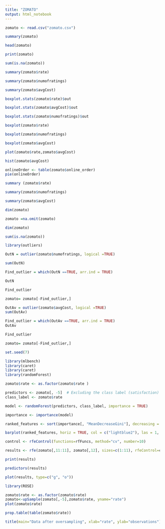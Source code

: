 ```yaml
---
title: "ZOMATO"
output: html_notebook
---
```


```r
zomato <- read.csv("zomato.csv")
```
```r
summary(zomato)
```

```r
head(zomato)
```
```r
print(zomato)
```
```r
sum(is.na(zomato))
```
```r
summary(zomato$rate)

```
```r
summary(zomato$numofratings)

```
```r
summary(zomato$avgCost)

```

```r
boxplot.stats(zomato$rate)$out

```

```r
boxplot.stats(zomato$avgCost)$out

```

```r
boxplot.stats(zomato$numofratings)$out

```

```r
boxplot(zomato$rate)

```

```r
boxplot(zomato$numofratings)

```

```r
boxplot(zomato$avgCost)

```

```r
plot(zomato$rate,zomato$avgCost)

```

```r
hist(zomato$avgCost)
```

```r
onlineOrder <- table(zomato$online_order)
pie(onlineOrder)
```

```r
summary (zomato$rate)

```

```r
summary(zomato$numofratings)

```

```r
summary(zomato$avgCost)

```

```r
dim(zomato)

```

```r
zomato =na.omit(zomato)

```

```r
dim(zomato)

```

```r
sum(is.na(zomato))

```

```r
library(outliers)
```

```r
OutN = outlier(zomato$numofratings, logical =TRUE)

```

```r
sum(OutN)

```

```r
Find_outlier = which(OutN ==TRUE, arr.ind = TRUE)

```

```r
OutN
```

```r
Find_outlier

```

```r
zomato= zomato[-Find_outlier,]

```

```r
OutAv = outlier(zomato$avgCost, logical =TRUE)
sum(OutAv)

```

```r
Find_outlier = which(OutAv ==TRUE, arr.ind = TRUE)
OutAv

```

```r
Find_outlier
```

```r
zomato= zomato[-Find_outlier,]
```

```r
set.seed(7)

```

```r
library(mlbench)
library(caret)
library(caret)
library(randomForest)

```

```r
zomato$rate <- as.factor(zomato$rate )

```

```r
predictors <- zomato[, -5]  # Excluding the class label (satisfaction)
class_label <- zomato$rate 

```

```r
model <- randomForest(predictors, class_label, importance = TRUE)

```

```r
importance <- importance(model)

ranked_features <- sort(importance[, "MeanDecreaseGini"], decreasing = TRUE)

```

```r
barplot(ranked_features, horiz = TRUE, col = c("lightblue2"), las = 1, main = "Airline satisfaction Variable Import")

```

```r
control <- rfeControl(functions=rfFuncs, method="cv", number=10)

```

```r
results <- rfe(zomato[,11:11], zomato[,12], sizes=c(1:11), rfeControl=control)

```

```r
print(results)

```

```r
predictors(results)

```

```r
plot(results, type=c("g", "o"))
```

```r
library(ROSE)
```

```r
zomato$rate <- as.factor(zomato$rate)
zomato<-upSample(zomato[,-5],zomato$rate, yname="rate")
plot(zomato$rate)

```

```r
prop.table(table(zomato$rate))
```

```r
title(main="Data after oversampling", xlab="rate", ylab="observations")
```

```r

```

```r

```

```r

```

```r

```

```r

```

```r

```

```r

```

```r

```

```r

```

```r

```

```r

```

```r

```

```r

```

```r

```

```r

```

```r

```

```r

```

```r

```

```r

```

```r

```

```r

```

```r

```

```r

```

```r

```

```r

```


